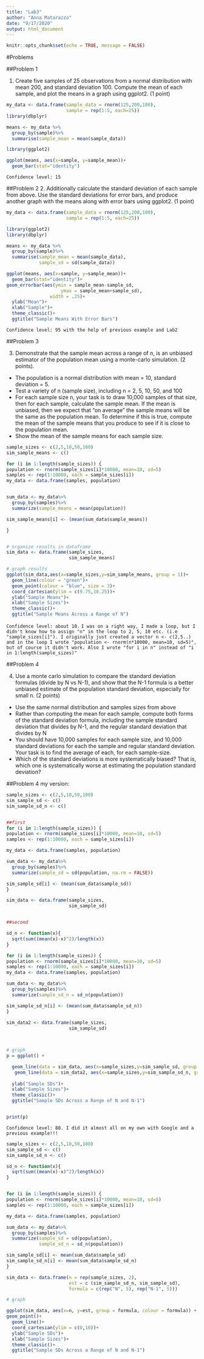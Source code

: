 ```yaml
---
title: "Lab3"
author: "Anna Matarazzo"
date: "9/17/2020"
output: html_document
---
```


```r
knitr::opts_chunk$set(echo = TRUE, message = FALSE)
```


#Problems

##Problem 1

1. Create five samples of 25 observations from a normal distribution with mean 200, and standard deviation 100. Compute the mean of each sample, and plot the means in a graph using ggplot2. (1 point)

```r
my_data <- data.frame(sample_data = rnorm(125,200,100),
                      sample = rep(1:5, each=25))
library(dbplyr)

means <- my_data %>%
  group_by(sample)%>%
  summarise(sample_mean = mean(sample_data))

library(ggplot2)

ggplot(means, aes(x=sample, y=sample_mean))+
  geom_bar(stat="identity")

```

` Confidence level: 15 ` 



##Problem 2
2. Additionally calculate the standard deviation of each sample from above. Use the standard deviations for error bars, and produce another graph with the means along with error bars using ggplot2. (1 point)


```r
my_data <- data.frame(sample_data = rnorm(125,200,100),
                      sample = rep(1:5, each=25))

library(ggplot2)
library(dbplyr)

means <- my_data %>%
  group_by(sample)%>%
  summarise(sample_mean = mean(sample_data),
            sample_sd = sd(sample_data))

ggplot(means, aes(x=sample, y=sample_mean))+
  geom_bar(stat="identity")+
geom_errorbar(aes(ymin = sample_mean-sample_sd,
                    ymax = sample_mean+sample_sd),
                width = .25)+
  ylab("Mean")+
  xlab("Sample")+
  theme_classic()+
  ggtitle("Sample Means With Error Bars")

```

` Confidence level: 95 with the help of previous example and Lab2 ` 



##Problem 3

3. Demonstrate that the sample mean across a range of n, is an unbiased estimator of the population mean using a monte-carlo simulation. (2 points).
- The population is a normal distribution with mean = 10, standard deviation = 5.
- Test a variety of n (sample size), including n = 2, 5, 10, 50, and 100
- For each sample size n, your task is to draw 10,000 samples of that size, then for each sample, calculate the sample mean. If the mean is unbiased, then we expect that “on average” the sample means will be the same as the population mean. To determine if this is true, compute the mean of the sample means that you produce to see if it is close to the population mean.
- Show the mean of the sample means for each sample size.


```r

sample_sizes <- c(2,5,10,50,100)
sim_sample_means <- c()

for (i in 1:length(sample_sizes)) {
population <- rnorm(sample_sizes[i]*10000, mean=10, sd=5)
samples <- rep(1:10000, each = sample_sizes[i])
my_data <- data.frame(samples, population)


sum_data <- my_data%>%
  group_by(samples)%>%
  summarize(sample_means = mean(population))

sim_sample_means[i] <- (mean(sum_data$sample_means))

}


# organize results in dataframe
sim_data <- data.frame(sample_sizes,
                       sim_sample_means)

# graph results
ggplot(sim_data,aes(x=sample_sizes,y=sim_sample_means, group = 1))+
  geom_line(colour = "green")+
  geom_point(colour = "blue", size = 3)+
  coord_cartesian(ylim = c(9.75,10.25))+
  ylab("Sample Means")+
  xlab("Sample Sizes")+
  theme_classic()+
  ggtitle("Sample Means Across a Range of N")


```

` Confidence level: about 10.`
`I was on a right way, I made a loop, but I didn't know how to assign "n" in the loop to 2, 5, 10 etc. (i.e "sample_sizes[i]"). I originally just created a vector n <- c(2,5..) and in the loop I wrote "population <- rnorm(n*10000, mean=10, sd=5)", but of course it didn't work. Also I wrote "for i in n" instead of "i in 1:length(sample_sizes)"`



##Problem 4

4. Use a monte carlo simulation to compare the standard deviation formulas (divide by N vs N-1), and show that the N-1 formula is a better unbiased estimate of the population standard deviation, especially for small n. (2 points)
- Use the same normal distribution and samples sizes from above
- Rather than computing the mean for each sample, compute both forms of the standard deviation formula, including the sample standard deviation that divides by N-1, and the regular standard deviation that divides by N
- You should have 10,000 samples for each sample size, and 10,000 standard deviations for each the sample and regular standard deviation. Your task is to find the average of each, for each sample-size.
- Which of the standard deviations is more systematically biased? That is, which one is systematically worse at estimating the population standard deviation?


##Problem 4 my version:



```r

sample_sizes <- c(2,5,10,50,100)
sim_sample_sd <- c()
sim_sample_sd_n <- c()


##first
for (i in 1:length(sample_sizes)) {
population <- rnorm(sample_sizes[i]*10000, mean=10, sd=5)
samples <- rep(1:10000, each = sample_sizes[i])

my_data <- data.frame(samples, population)

sum_data <- my_data%>%
  group_by(samples)%>%
  summarize(sample_sd = sd(population, na.rm = FALSE))

sim_sample_sd[i] <- (mean(sum_data$sample_sd))
}

sim_data <- data.frame(sample_sizes,
                       sim_sample_sd)


##second 

sd_n <- function(x){
  sqrt(sum((mean(x)-x)^2)/length(x))
}

for (i in 1:length(sample_sizes)) {
population <- rnorm(sample_sizes[i]*10000, mean=10, sd=5)
samples <- rep(1:10000, each = sample_sizes[i])
my_data <- data.frame(samples, population)

sum_data <- my_data%>%
  group_by(samples)%>%
  summarize(sample_sd_n = sd_n(population))

sim_sample_sd_n[i] <- (mean(sum_data$sample_sd_n))
}
 
sim_data2 <- data.frame(sample_sizes,
                       sim_sample_sd)



# graph 
p = ggplot() +

  geom_line(data = sim_data, aes(x=sample_sizes,y=sim_sample_sd, group = 1, colour = "green"))+
   geom_line(data = sim_data2, aes(x=sample_sizes,y=sim_sample_sd_n, group = 1, colour = "blue"))+
 
  ylab("Sample SDs")+
  xlab("Sample Sizes")+
  theme_classic()+
  ggtitle("Sample SDs Across a Range of N and N-1")


print(p)


```


` Confidence level: 80. I did it almost all on my own with Google and a previous example!!!`



```r

sample_sizes <- c(2,5,10,50,100)
sim_sample_sd <- c()
sim_sample_sd_n <- c()

sd_n <- function(x){
  sqrt(sum((mean(x)-x)^2)/length(x))
}


for (i in 1:length(sample_sizes)) {
population <- rnorm(sample_sizes[i]*10000, mean=10, sd=5)
samples <- rep(1:10000, each = sample_sizes[i])

my_data <- data.frame(samples, population)

sum_data <- my_data%>%
  group_by(samples)%>%
  summarize(sample_sd = sd(population),
            sample_sd_n = sd_n(population))

sim_sample_sd[i] <- mean(sum_data$sample_sd)
sim_sample_sd_n[i] <- mean(sum_data$sample_sd_n)
}

sim_data <- data.frame(n = rep(sample_sizes, 2),
                       est = c (sim_sample_sd_n, sim_sample_sd),
                       formula = c(rep("N", 5), rep("N-1", 5)))

# graph 

ggplot(sim_data, aes(x=n, y=est, group = formula, colour = formula)) +
geom_point()+
  geom_line()+
  coord_cartesian(ylim = c(0,10))+
  ylab("Sample SDs")+
  xlab("Sample Sizes")+
  theme_classic()+
  ggtitle("Sample SDs Across a Range of N and N-1")



```



